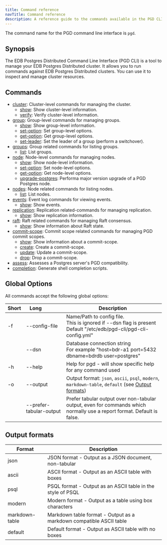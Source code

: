 ```yaml
---
title: Command reference
navTitle: Command reference
description: A reference guide to the commands available in the PGD CLI.
---
```


The command name for the PGD command line interface is `pgd`.

## Synopsis

The EDB Postgres Distributed Command Line Interface (PGD CLI) is a tool to
manage your EDB Postgres Distributed cluster. It allows you to run commands
against EDB Postgres Distributed clusters. You can use it to inspect and manage
cluster resources.

## Commands

- [cluster](cluster): Cluster-level commands for managing the cluster.
  - [show](cluster/show): Show cluster-level information.
  - [verify](cluster/verify): Verify cluster-level information.
- [group](group): Group-level commands for managing groups.
  - [show](group/show): Show group-level information.
  - [set-option](group/set-option): Set group-level options.
  - [get-option](group/get-option): Get group-level options.
  - [set-leader](group/set-leader): Set the leader of a group (perform a switchover).
- [groups](groups): Group related commands for listing groups.
  - [list](groups/list): List groups.
- [node](node): Node-level commands for managing nodes.
  - [show](node/show): Show node-level information.
  - [set-option](node/set-option): Set node-level options.
  - [get-option](node/get-option): Get node-level options.
  - [upgrade-postgres](node/upgrade-postgres): Performa major version upgrade of a PGD Postgres node.
- [nodes](nodes): Node related commands for listing nodes.
  - [list](nodes/list): List nodes.
- [events](events): Event log commands for viewing events.
  - [show](events/show): Show events.
- [replication](replication): Replication related-commands for managing replication.
  - [show](replication/show): Show replication information.
- [raft](raft): Raft related commands for managing Raft consensus.
  - [show](raft/show): Show information about Raft state.
- [commit-scope](commit-scope): Commit scope related commands for managing PGD commit scopes.
  - [show](commit-scope/show): Show information about a commit-scope.
  - [create](commit-scope/create): Create a commit-scope.
  - [update](commit-scope/update): Update a commit-scope.
  - [drop](commit-scope/drop): Drop a commit-scope.
- [assess](pgd_assess): Assesses a Postgres server's PGD compatibility.
- [completion](pgd_completion): Generate shell completion scripts.




## Global Options

All commands accept the following global options:

| Short | Long&nbsp;&nbsp;&nbsp;&nbsp;&nbsp;&nbsp;&nbsp;&nbsp;&nbsp;&nbsp;&nbsp;&nbsp; | Description                                                                                                              |
|-------|------------------------------------------------------------------------------|--------------------------------------------------------------------------------------------------------------------------|
| -f    | --config-file                                                                | Name/Path to config file.<br/>This is ignored if --dsn flag is present<br/>Default "/etc/edb/pgd-cli/pgd-cli-config.yml" |
|       | --dsn                                                                        | Database connection string<br/>For example "host=bdr-a1 port=5432 dbname=bdrdb user=postgres"                            |
| -h    | --help                                                                       | Help for pgd - will show specific help for any command used                                                              |
| -o    | --output                                                                     | Output format: `json`, `ascii`, `psql`, `modern`, `markdown-table`, `default`  (see [Output formats](#output-formats))                                          |
|       | --prefer-tabular-output                                                      | Prefer tabular output over non-tabular output, even for commands which normally use a report format. Default is false.   |

## Output formats

| Format         | Description                                                         |
|----------------|---------------------------------------------------------------------|
| json           | JSON format - Output as a JSON document, non-tabular                |
| ascii          | ASCII format - Output as an ASCII table with boxes                  |
| psql           | PSQL format - Output as an ASCII table in the style of PSQL         |
| modern         | Modern format - Output as a table using box characters              |
| markdown-table | Markdown table format - Output as a markdown compatible ASCII table |
| default        | Default format - Output as ASCII table with no boxes                |

